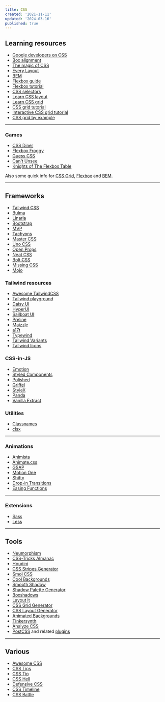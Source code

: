 ```yaml
---
title: CSS
created: '2021-11-11'
updated: '2024-03-16'
published: true
---
```


## Learning resources

-   [Google developers on CSS](https://web.dev/learn/css/)
-   [Box alignment](https://ishadeed.com/article/learn-box-alignment/)
-   [The magic of CSS](https://adamschwartz.co/magic-of-css/)
-   [Every Layout](https://every-layout.dev/)
-   [BEM](https://en.bem.info/)
-   [Flexbox guide](https://blog.webdevsimplified.com/2021-11/flexbox/)
-   [Flexbox tutorial](https://www.codeinwp.com/blog/css-flexbox-tutorial/)
-   [CSS selectors](https://fffuel.co/css-selectors/)
-   [Learn CSS layout](https://book.mixu.net/css/)
-   [Learn CSS grid](https://learncssgrid.com/)
-   [CSS grid tutorial](https://www.codeinwp.com/blog/css-grid-tutorial-layout/)
-   [Interactive CSS grid tutorial](https://www.euismod.dev/)
-   [CSS grid by example](https://gridbyexample.com/)

---

### Games

-   [CSS Diner](https://flukeout.github.io/)
-   [Flexbox Froggy](https://flexboxfroggy.com/)
-   [Guess CSS](https://www.guess-css.app/)
-   [Can't Unsee](https://cantunsee.space/)
-   [Knights of The Flexbox Table](https://knightsoftheflexboxtable.com/)

Also some quick info for [CSS Grid](https://grid.malven.co/), [Flexbox](https://flexbox.malven.co/) and [BEM](https://9elements.com/bem-cheat-sheet/).

---

## Frameworks

-   [Tailwind CSS](https://tailwindcss.com/)
-   [Bulma](https://bulma.io/)
-   [Linaria](https://github.com/callstack/linaria)
-   [Bootstrap](https://getbootstrap.com/)
-   [MVP](https://andybrewer.github.io/mvp/)
-   [Tachyons](https://tachyons.io/)
-   [Master CSS](https://github.com/master-co/css)
-   [Uno CSS](https://github.com/unocss/unocss)
-   [Open Props](https://github.com/argyleink/open-props)
-   [Neat CSS](https://github.com/codazoda/neatcss)
-   [Bolt CSS](https://github.com/tbolt/boltcss)
-   [Missing CSS](https://github.com/bigskysoftware/missing)
-   [Mojo](https://github.com/mojocss/mojocss)

### Tailwind resources

-   [Awesome TailwindCSS](https://github.com/aniftyco/awesome-tailwindcss)
-   [Tailwind playground](https://play.tailwindcss.com/)
-   [Daisy UI](https://daisyui.com/)
-   [HyperUI](https://www.hyperui.dev/)
-   [Sailboat UI](https://sailboatui.com/)
-   [Preline](https://preline.co/)
-   [Maizzle](https://maizzle.com/)
-   [a17t](https://a17t.miles.land/)
-   [Typewind](https://github.com/mokshit06/typewind)
-   [Tailwind Variants](https://github.com/nextui-org/tailwind-variants)
-   [Tailwind Icons](https://github.com/egoist/tailwindcss-icons)

### CSS-in-JS

-   [Emotion](https://github.com/emotion-js/emotion)
-   [Styled Components](https://github.com/styled-components/styled-components)
-   [Polished](https://github.com/styled-components/polished)
-   [Griffel](https://github.com/microsoft/griffel)
-   [StyleX](https://github.com/facebook/stylex)
-   [Panda](https://github.com/chakra-ui/panda)
-   [Vanilla Extract](https://github.com/vanilla-extract-css/vanilla-extract)

### Utilities

-   [Classnames](https://github.com/JedWatson/classnames)
-   [clsx](https://github.com/lukeed/clsx)

---

### Animations

-   [Animista](https://animista.net/)
-   [Animate.css](https://animate.style/)
-   [GSAP](https://gsap.com/)
-   [Motion One](https://github.com/motiondivision/motionone)
-   [Shifty](https://github.com/jeremyckahn/shifty/)
-   [Drop-in Transitions](https://www.transition.style/)
-   [Easing Functions](https://easings.net/)

---

### Extensions

-   [Sass](https://sass-lang.com/)
-   [Less](https://lesscss.org/)

---

## Tools

-   [Neumorphism](https://neumorphism.io/)
-   [CSS-Tricks Almanac](https://css-tricks.com/almanac/)
-   [Houdini](https://houdini.how/)
-   [CSS Stripes Generator](https://stripesgenerator.com/)
-   [Smol CSS](https://smolcss.dev/)
-   [Cool Backgrounds](https://coolbackgrounds.io/)
-   [Smooth Shadow](https://shadows.brumm.af/)
-   [Shadow Palette Generator](https://www.joshwcomeau.com/shadow-palette/)
-   [Boxshadows](https://boxshadows.xyz/)
-   [Layout It](https://grid.layoutit.com/)
-   [CSS Grid Generator](https://cssgrid-generator.netlify.app/)
-   [CSS Layout Generator](https://layout.bradwoods.io/)
-   [Animated Backgrounds](https://animatedbackgrounds.me/)
-   [Tinkersynth](https://tinkersynth.com/)
-   [Analyze CSS](https://www.projectwallace.com/analyze-css)
-   [PostCSS](https://postcss.org/) and related [plugins](https://www.postcss.parts/)

---

## Various

-   [Awesome CSS](https://github.com/awesome-css-group/awesome-css)
-   [CSS Tips](https://markodenic.com/css-tips/)
-   [CSS Tip](https://css-tip.com/)
-   [CSS Hell](https://csshell.dev/)
-   [Defensive CSS](https://defensivecss.dev/)
-   [CSS Timeline](https://css-timeline.vercel.app/)
-   [CSS Battle](https://cssbattle.dev/)
